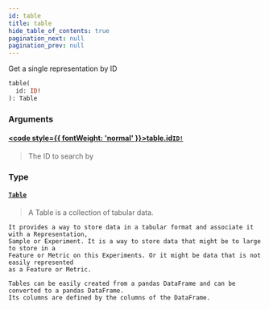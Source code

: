 ```yaml
---
id: table
title: table
hide_table_of_contents: true
pagination_next: null
pagination_prev: null
---
```








Get a single representation by ID

```graphql
table(
  id: ID!
): Table
```


### Arguments

#### [<code style={{ fontWeight: 'normal' }}>table.<b>id</b></code>](#)<Bullet />[`ID!`](/docs/schemas/mikro/scalars/id) <Badge class="secondary" text="non-null"/> <Badge class="secondary" text="scalar"/>
> The ID to search by
> 

### Type

#### [`Table`](/docs/schemas/mikro/objects/table) <Badge class="secondary" text="object"/>
>  A Table is a collection of tabular data.

    It provides a way to store data in a tabular format and associate it with a Representation,
    Sample or Experiment. It is a way to store data that might be to large to store in a
    Feature or Metric on this Experiments. Or it might be data that is not easily represented
    as a Feature or Metric.

    Tables can be easily created from a pandas DataFrame and can be converted to a pandas DataFrame.
    Its columns are defined by the columns of the DataFrame.

    
    
> 





